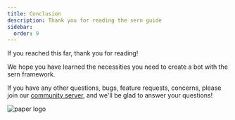 ```yaml
---
title: Conclusion
description: Thank you for reading the sern guide
sidebar:
  order: 9
---
```


If you reached this far, thank you for reading!

We hope you have learned the necessities you need to create a bot with the sern framework.

If you have any other questions, bugs, feature requests, concerns, please join our [community server](https://sern.dev/discord), and we'll be glad to answer your questions!

![paper logo](~/assets/blog/paper-logo.png)
